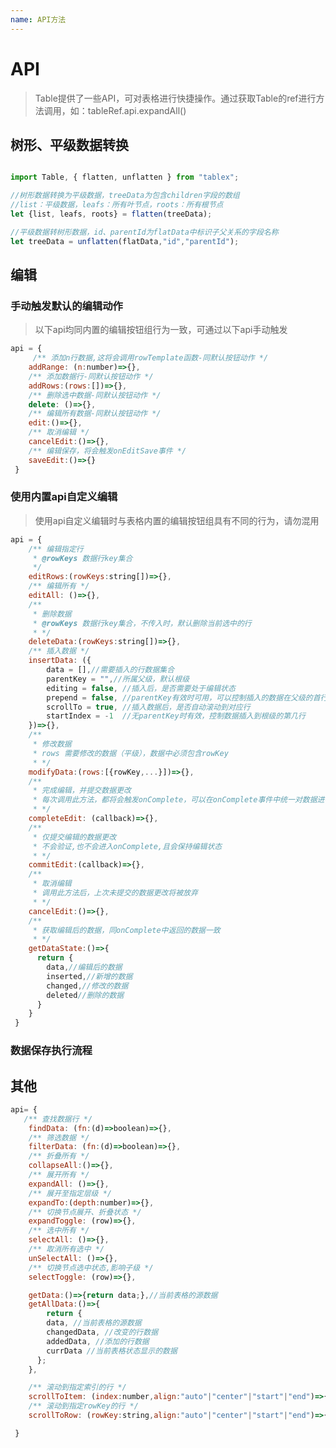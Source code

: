 ```yaml
---
name: API方法
---
```




# API

> Table提供了一些API，可对表格进行快捷操作。通过获取Table的ref进行方法调用，如：tableRef.api.expandAll()
 

## 树形、平级数据转换

```javascript

import Table, { flatten, unflatten } from "tablex";

//树形数据转换为平级数据，treeData为包含children字段的数组
//list：平级数据，leafs：所有叶节点，roots：所有根节点
let {list, leafs, roots} = flatten(treeData);

//平级数据转树形数据，id、parentId为flatData中标识子父关系的字段名称
let treeData = unflatten(flatData,"id","parentId");

```

## 编辑


### 手动触发默认的编辑动作


> 以下api均同内置的编辑按钮组行为一致，可通过以下api手动触发
 
```javascript
api = {
     /** 添加n行数据,这将会调用rowTemplate函数-同默认按钮动作 */
    addRange: (n:number)=>{},
    /** 添加数据行-同默认按钮动作 */
    addRows:(rows:[])=>{},
    /** 删除选中数据-同默认按钮动作 */
    delete: ()=>{},
    /** 编辑所有数据-同默认按钮动作 */
    edit:()=>{},
    /** 取消编辑 */
    cancelEdit:()=>{},
    /** 编辑保存，将会触发onEditSave事件 */
    saveEdit:()=>{}
 }
```


### 使用内置api自定义编辑

> 使用api自定义编辑时与表格内置的编辑按钮组具有不同的行为，请勿混用
 
```javascript
api = {
    /** 编辑指定行
     * @rowKeys 数据行key集合
     */
    editRows:(rowKeys:string[])=>{},
    /** 编辑所有 */
    editAll: ()=>{},
    /** 
     * 删除数据 
     * @rowKeys 数据行key集合，不传入时，默认删除当前选中的行
     * */
    deleteData:(rowKeys:string[])=>{},
    /** 插入数据 */
    insertData: ({ 
        data = [],//需要插入的行数据集合
        parentKey = "",//所属父级，默认根级
        editing = false, //插入后，是否需要处于编辑状态
        prepend = false, //parentKey有效时可用，可以控制插入的数据在父级的首行还是末行
        scrollTo = true, //插入数据后，是否自动滚动到对应行
        startIndex = -1  //无parentKey时有效，控制数据插入到根级的第几行
    })=>{},
    /** 
     * 修改数据 
     * rows 需要修改的数据（平级），数据中必须包含rowKey
     * */
    modifyData:(rows:[{rowKey,...}])=>{},
    /** 
     * 完成编辑，并提交数据更改
     * 每次调用此方法，都将会触发onComplete，可以在onComplete事件中统一对数据进行保存操作
     * */
    completeEdit: (callback)=>{},
    /** 
     * 仅提交编辑的数据更改
     * 不会验证,也不会进入onComplete,且会保持编辑状态
     * */
    commitEdit:(callback)=>{},
    /** 
     * 取消编辑 
     * 调用此方法后，上次未提交的数据更改将被放弃
     * */
    cancelEdit:()=>{},
    /**
     * 获取编辑后的数据，同onComplete中返回的数据一致
     * */
    getDataState:()=>{
      return {
        data,//编辑后的数据
        inserted,//新增的数据
        changed,//修改的数据
        deleted//删除的数据
      }
    }
 }
```

### 数据保存执行流程

<CompleteEditFlow />


 
## 其他
 
```javascript
api= {
   /** 查找数据行 */
    findData: (fn:(d)=>boolean)=>{},
    /** 筛选数据 */
    filterData: (fn:(d)=>boolean)=>{},
    /** 折叠所有 */
    collapseAll:()=>{},
    /** 展开所有 */
    expandAll: ()=>{},
    /** 展开至指定层级 */
    expandTo:(depth:number)=>{},
    /** 切换节点展开、折叠状态 */
    expandToggle: (row)=>{},
    /** 选中所有 */
    selectAll: ()=>{},
    /** 取消所有选中 */
    unSelectAll: ()=>{},
    /** 切换节点选中状态,影响子级 */
    selectToggle: (row)=>{},

    getData:()=>{return data;},//当前表格的源数据
    getAllData:()=>{      
        return {
        data, //当前表格的源数据
        changedData, //改变的行数据
        addedData, //添加的行数据
        currData //当前表格状态显示的数据
      };
    },

    /** 滚动到指定索引的行 */
    scrollToItem: (index:number,align:"auto"|"center"|"start"|"end")=>{},
    /** 滚动到指定rowKey的行 */
    scrollToRow: (rowKey:string,align:"auto"|"center"|"start"|"end")=>{}

 }
```